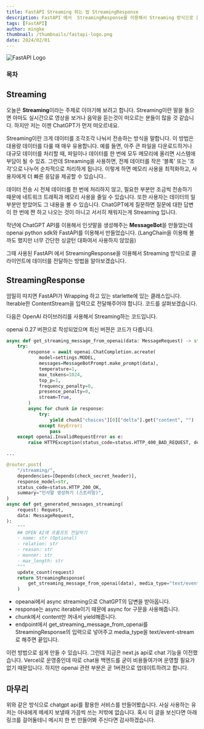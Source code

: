 ```yaml
---
title: FastAPI Streaming 하는 법 StreamingResponse
description: FastAPI 에서  StreamingResponse을 이용해서 Streaming 방식으로 클라이언트에 데이터를 전달하는 방법을 알아보겠습니다.
tags: [FastAPI]
author: mingke
thumbnail: /thumbnails/fastapi-logo.png
date: 2024/02/01
---
```


<Image src="/thumbnails/fastapi-logo.png" alt="FastAPI Logo" />

### 목차

## Streaming

오늘은 **Streaming**이라는 주제로 이야기해 보려고 합니다. Streaming이란 말을 들으면 아마도 실시간으로 영상을 보거나 음악을 듣는것이 떠오르는 분들이 많을 것 같습니다. 하지만 저는 이젠 ChatGPT가 먼저 떠오르네요.

Streaming이란 크게 데이터를 조각조각 나눠서 전송하는 방식을 말합니다. 이 방법은 대용량 데이터를 다룰 때 매우 유용합니다. 예를 들면, 아주 큰 파일을 다운로드하거나 대규모 데이터를 처리할 때, 파일이나 데이터를 한 번에 모두 메모리에 올리면 시스템에 부담이 될 수 있죠. 그런데 Streaming을 사용하면, 전체 데이터를 작은 '블록' 또는 '조각'으로 나누어 순차적으로 처리하게 됩니다. 이렇게 하면 메모리 사용을 최적화하고, 사용자에게 더 빠른 응답을 제공할 수 있습니다..

데이터 전송 시 전체 데이터를 한 번에 처리하지 않고, 필요한 부분만 조금씩 전송하기 때문에 네트워크 트래픽과 메모리 사용을 줄일 수 있습니다. 또한 사용자는 데이터의 일부분만 받았어도 그 내용을 볼 수 있습니다. ChatGPT에게 질문하면 질문에 대한 답변이 한 번에 짠 하고 나오는 것이 아니고 서서히 채워지는게 Streaming 입니다.

작년에 ChatGPT API를 이용해서 인삿말을 생성해주는 **MessageBot**을 만들었는데 openai python sdk와 FastAPI를 이용해서 만들었습니다. (LangChain을 이용해 볼까도 했지만 너무 간단한 싱글턴 대화여서 사용하지 않았음)

그때 사용된 FastAPI 에서 StreamingResponse을 이용해서 Streaming 방식으로 클라이언트에 데이터를 전달하는 방법을 알아보겠습니다.

## StreamingResponse

엄밀히 따지면 FastAPI가 Wrapping 하고 있는 starlette에 있는 클래스입니다. Iterable한 ContentStream을 입력으로 전달해주어야 합니다. 코드를 살펴보겠습니다.

다음은 OpenAI 라이브러리를 사용해서 Streaming하는 코드입니다.

openai 0.27 버젼으로 작성되었으며 최신 버젼은 코드가 다릅니다.

```python
async def get_streaming_message_from_openai(data: MessageRequest) -> str:
    try:
        response = await openai.ChatCompletion.acreate(
            model=settings.MODEL,
            messages=MessageBotPrompt.make_prompt(data),
            temperature=1,
            max_tokens=1024,
            top_p=1,
            frequency_penalty=0,
            presence_penalty=0,
            stream=True,
        )
        async for chunk in response:
            try:
                yield chunk["choices"][0]["delta"].get("content", "")
            except KeyError:
                pass
    except openai.InvalidRequestError as e:
        raise HTTPException(status_code=status.HTTP_400_BAD_REQUEST, detail=str(e))

...

@router.post(
    "/streaming/",
    dependencies=[Depends(check_secret_header)],
    response_model=str,
    status_code=status.HTTP_200_OK,
    summary="인사말 생성하기 (스트리밍)",
)
async def get_generated_messages_streaming(
    request: Request,
    data: MessageRequest,
):
    """
    ## OPEN AI에 프롬프트 전달하기
    - name: str (Optional)
    - relation: str
    - reason: str
    - manner: str
    - max_length: str
    """
    update_count(request)
    return StreamingResponse(
        get_streaming_message_from_openai(data), media_type="text/event-stream"
    )
```

- opeanai에서 async streaming으로 ChatGPT의 답변을 받아옵니다.
- response는 async iterable이기 때문에 async for 구문을 사용해줍니다.
- chunk에서 content만 꺼내서 yield해줍니다.
- endpoint에서 get_streaming_message_from_openai를 StreamingResponse의 입력으로 넣어주고 media_type을 text/event-stream로 해주면 끝입니다.

이런 방법으로 쉽게 만들 수 있습니다. 그런데 지금은 next.js api로 chat 기능을 이전했습니다. Vercel로 운영중인데 따로 chat용 백엔드를 굳이 비용들여가며 운영할 필요가 없기 때문입니다. 하지만 openai 관련 부분은 곧 1버젼으로 업데이트하려고 합니다.

## 마무리

위와 같은 방식으로 chatgpt api를 활용한 서비스를 만들어봤습니다. 사실 사용하는 유저는 아내에게 메세지 보낼때 가끔씩 쓰는 저밖에 없습니다. 혹시 이 글을 보신다면 아래 링크를 걸어둘테니 메시지 한 번 만들어봐 주신다면 감사하겠습니다.

<Link url="https://github.com/c2-house/openai-apis" />

<Link url="https://messagebot.chaechae.life/chat" />
